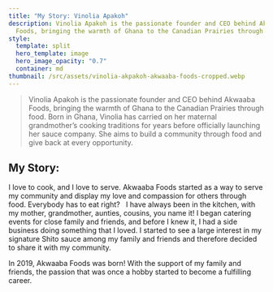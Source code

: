 ```yaml
---
title: "My Story: Vinolia Apakoh"
description: Vinolia Apakoh is the passionate founder and CEO behind Akwaaba
  Foods, bringing the warmth of Ghana to the Canadian Prairies through cuisine.
style:
  template: split
  hero_template: image
  hero_image_opacity: "0.7"
  container: md
thumbnail: /src/assets/vinolia-akpakoh-akwaaba-foods-cropped.webp
---
```

> Vinolia Apakoh is the passionate founder and CEO behind Akwaaba Foods, bringing the warmth of Ghana to the Canadian Prairies through food. Born in Ghana, Vinolia has carried on her maternal grandmother’s cooking traditions for years before officially launching her sauce company. She aims to build a community through food and give back at every opportunity.

## My Story:

I love to cook, and I love to serve. Akwaaba Foods started as a way to serve my community and display my love and compassion for others through food.  Everybody has to eat right?   I have always been in the kitchen, with my mother, grandmother, aunties, cousins, you name it! I began catering events for close family and friends, and before I knew it, I had a side business doing something that I loved. I started to see a large interest in my signature Shito sauce among my family and friends and therefore decided to share it with my community.

In 2019, Akwaaba Foods was born! With the support of my family and friends, the passion that was once a hobby started to become a fulfilling career.




